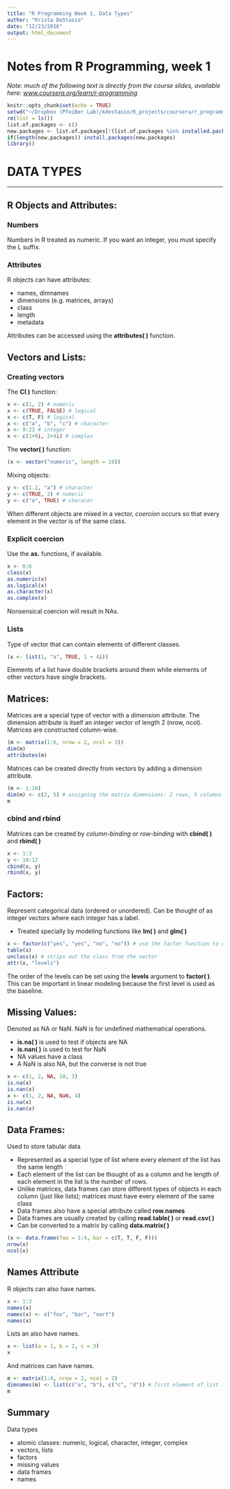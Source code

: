 ```yaml
---
title: "R Programming Week 1, Data Types"
author: "Krista DeStasio"
date: "12/23/2016"
output: html_document
---
```

# Notes from R Programming, week 1
*Note: much of the following text is directly from the course slides, available here: [www.coursera.org/learn/r-programming](www.coursera.org/learn/r-programming)*
```r
knitr::opts_chunk$set(echo = TRUE)
setwd("~/Dropbox (PfeiBer Lab)/kdestasio/R_projects/coursera/r_programming/")
rm(list = ls())
list.of.packages <- c()
new.packages <- list.of.packages[!(list.of.packages %in% installed.packages()[,"Package"])]
if(length(new.packages)) install.packages(new.packages)
library()
```
# DATA TYPES
______________________
## R Objects and Attributes:
### Numbers
Numbers in R treated as numeric. If you want an integer, you must specify the L suffix.  

### Attributes
R objects can have attributes:

- names, dimnames
- dimensions (e.g. matrices, arrays)
- class
- length
- metadata

Attributes can be accessed using the **attributes( )** function.

## Vectors and Lists:
### Creating vectors
The **C( )** function:
```r
x <- c(1, 2) # numeric
x <- c(TRUE, FALSE) # logical
x <- c(T, F) # logical
x <- c("a", "b", "c") # character
x <- 9:23 # integer
x <- c(1+0i, 2+4i) # complex
```
The **vector( )** function:
```r
(x <- vector("numeric", length = 10))
```
Mixing objects:
```r
y <- c(1.2, "a") # character
y <- c(TRUE, 2) # numeric
y <- c("a", TRUE) # characer
```
When different objects are mixed in a vector, *coercion* occurs so that every element in the vector is of the same class.  

### Explicit coercion
Use the **as.** functions, if available.
```r
x <- 0:6
class(x)
as.numeric(x)
as.logical(x)
as.character(x)
as.complex(x)
```
Nonsensical coercion will result in NAs.  

### Lists
Type of vector that can contain elements of different classes.
```r
(x <- list(1, "a", TRUE, 1 + 4i))
```
Elements of a list have double brackets around them while elements of other vectors have single brackets.  

## Matrices:
Matrices are a special type of vector with a *dimension* attribute. The dimension attribute is itself an integer vector of length 2 (nrow, ncol).  
Matrices are constructed column-wise.
```r
(m <- matrix(1:6, nrow = 2, ncol = 3))
dim(m)
attributes(m)
```
Matrices can be created directly from vectors by adding a dimension attribute.
```r
(m <- 1:10)
dim(m) <- c(2, 5) # assigning the matrix dimensions: 2 rows, 5 columns
m
```
### cbind and rbind
Matrices can be created by *column-binding* or *row-binding* with **cbind( )** and **rbind( )**
```r
x <- 1:3
y <- 10:12
cbind(x, y)
rbind(x, y)
```

## Factors:
Represent categorical data (ordered or unordered). Can be thought of as integer vectors where each integer has a label.  

- Treated specially by modeling functions like **lm( )** and **glm( )**
```r
x <- factor(c("yes", "yes", "no", "no")) # use the factor function to create a facor
table(x)
unclass(x) # strips out the class from the vector
attr(x, "levels")
```
The order of the levels can be set using the **levels** argument to **factor( )**. This can be important in linear modeling because the first level is used as the baseline.  

## Missing Values:
Denoted as NA or NaN. NaN is for undefined mathematical operations.

- **is.na( )** is used to test if objects are NA
- **is.nan( )** is used to test for NaN
- NA values have a class
- A NaN is also NA, but the converse is not true
```r
x <- c(1, 2, NA, 10, 3)
is.na(x)
is.nan(x)
x <- c(1, 2, NA, NaN, 4)
is.na(x)
is.nan(x)
```
## Data Frames:
Used to store tabular data

- Represented as a special type of list where every element of the list has the same length
- Each element of the list can be thought of as a column and he length of each element in the list is the number of rows.
- Unlike matrices, data frames can store different types of objects in each column (just like lists); matrices must have every element of the same class
- Data frames also have a special attribute called **row.names**
- Data frames are usually created by calling **read.table( )** or **read.csv( )**
- Can be converted to a matrix by calling **data.matrix( )**
```r
(x <- data.frame(foo = 1:4, bar = c(T, T, F, F)))
nrow(x)
ncol(x)
```
## Names Attribute
R objects can also have names.
```r
x <- 1:3
names(x)
names(x) <- c("foo", "bar", "narf")
names(x)
```
Lists an also have names.
```r
x <- list(a = 1, b = 2, c = 3)
x
```
And matrices can have names.
```r
m <- matrix(1:4, nrow = 2, ncol = 2)
dimnames(m) <- list(c("a", "b"), c("c", "d")) # first element of list is vector of row names, second element is vector of column names
m
```
## Summary
Data types

- atomic classes: numeric, logical, character, integer, complex
- vectors, lists
- factors
- missing values
- data frames
- names